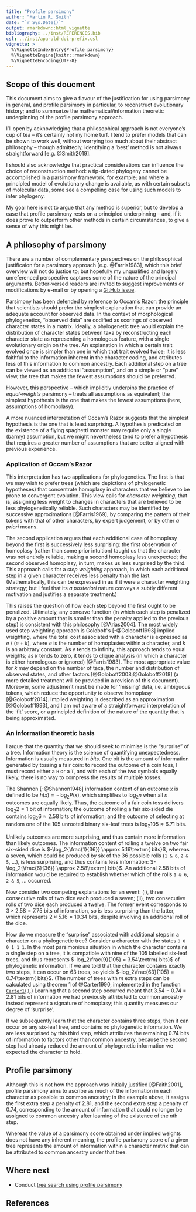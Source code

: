 ```yaml
---
title: "Profile parsimony"
author: "Martin R. Smith"
date: "`r Sys.Date()`"
output: rmarkdown::html_vignette
bibliography: ../inst/REFERENCES.bib
csl: ../inst/apa-old-doi-prefix.csl
vignette: >
  %\VignetteIndexEntry{Profile parsimony}
  %\VignetteEngine{knitr::rmarkdown}
  %\VignetteEncoding{UTF-8}
---
```


## Scope of this doucment

This document aims to give a flavour of the justification for using parsimony
in general, and profile parsimony in particular, to reconstruct evolutionary
history; and to summarize the mathematical/information theoretic underpinning
of the profile parsimony approach.

I'll open by acknowledging that a philosophical approach is not everyone's
cup of tea -- it's certainly not my home turf.
I tend to prefer models that can be shown to work well, without worrying too
much about their abstract philosophy -- though admittedly, identifying a
'best' method is not always straightforward [e.g. @Smith2019].

I should also acknowledge that practical considerations can influence the 
choice of reconstruction method: a tip-dated phylogeny cannot be accomplished
in a parsimony framework, for example; and where a principled model of
evolutionary change is available, as with certain subsets of molecular data,
some see a compelling case for using such models to infer phylogeny.

My goal here is not to argue that any method is superior, but to develop a case
that profile parsimony rests on a principled underpinning -- and, if it does
prove to outperform other methods in certain circumstances, to give a sense
of why this might be.


## A philosophy of parsimony

There are a number of complementary perspectives on the philosophical
justificaion for a parsimony approach [e.g. @Farris1983], which this brief
overview will not do justice to;
but hopefully my unqualified and largely unreferenced perspective captures some
of the nature of the principal arguments.
Better-versed readers are invited to suggest improvements or modifications
by e-mail or by opening a [GitHub issue](https://github.com/ms609/TreeSearch/issues/new/).

Parsimony has been defended by reference to Occam's Razor: the principle that
scientists should prefer the simplest explanation that can provide an 
adequate account for observed data.
In the context of morphological phylogenetics, "observed data"
are codified as scorings of observed character states in a matrix.
Ideally, a phylogenetic tree would explain the distribution of character states
between taxa by reconstructing each character state as representing a 
homologous feature, with a single evolutionary origin on the tree.
An explanation in which a certain trait evolved once is simpler than one in
which that trait evolved twice; it is less faithful to the information inherent
in the character coding, and attributes less of this information to common
ancestry.
Each additional step on a tree can be viewed as an additional "assumption",
and on a simple or "pure" view, the tree that makes the fewest assumptions
should be preferred.

However, this perspective -- which implicitly underpins the practice of
*equal-weights* parsimony -- treats all assumptions as equivalent;
the simplest hypothesis is the one that makes the fewest assumptions
(here, assumptions of homoplasy).

A more nuanced interpretation of Occam's Razor suggests that the simplest
hypothesis is the one that is least surprising.  A hypothesis predicated
on the existence of a flying spaghetti monster may require only a single (barmy)
assumption, but we might nevertheless tend to prefer a hypothesis that requires
a greater number of assumptions that are better aligned with previous
experience.

### Application of Occam's Razor

This interpretation has two applications for phylogenetics.
The first is that we may wish to prefer trees (which are depictions of 
phylogenetic hypotheses) that concentrate homoplasy in characters that we
believe to be prone to convergent evolution.
This view calls for *character weighting*, that is, assigning less weight
to changes in characters that are believed to be less phylogenetically reliable.
Such characters may be identified by successive approximations [@Farris1969],
by comparing the pattern of their tokens with that of other characters,
by expert judgement, or by other _a priori_ means.

The second application argues that each additional case of homoplasy beyond
the first is successively less surprising: the first observation of homoplasy
(rather than some prior intuition) taught us that the character was not entirely
reliable, making a second homoplasy less unexpected;
the second observed homoplasy, in turn, makes us less surprised by the third.
This approach calls for a *step weighting* approach, in which each
additional step in a given character receives less penalty than the last.
(Mathematically, this can be expressed in as if it were a character weighting
strategy; but I feel that its _a posteriori_ nature conveys a subtly different 
motivation and justifies a separate treatment.)

This raises the question of how each step beyond the first ought to be
penalized.  Ultimately, any concave function (in which each step is penalized
by a positive amount that is smaller than the penalty applied to the previous
step) is consistent with this philosophy [@Arias2004].
The most widely used step weighting approach is Goloboff's [-@Goloboff1993]
implied weighting, where the total cost associated with a character is expressed
as _e_ / (_e_ + _k_), where _e_ is the number of homoplasies within a character,
and _k_ is an arbitrary constant.  As _e_ tends to infinity, this approach tends
to equal weights; as _k_ tends to zero, it tends to clique analysis (in which
a character is either homologous or ignored) [@Farris1983].
The most appropriate value for _k_ may depend on the number of taxa, the number
and distribution of observed states, and other factors
[@Goloboff2008;@Goloboff2018]
(a more detailed treatment  will be provided in a revision of this document).
Moreover, some adjustment must be made for 'missing' data,
i.e. ambiguous tokens, which reduce the opportunity to observe homoplasy
[@Goloboff2014].
Implied weighting is described as an approximation [@Goloboff1993], and I am not
aware of a straightforward interpretation of the 'fit' score, or a principled
definition of the nature of the quantity that is being approximated.


### An information theoretic basis

I argue that the quantity that we should seek to minimise is the "surprise" of
a tree.  Information theory is the science of quantifying unexpectedness.
Information is usually measured in _bits_.  One bit is the amount of information
generated by tossing a fair coin: to record the outcome of a coin toss, I must
record either a `H` or a `T`, and with each of the two symbols equally likely,
there is no way to compress the results of multiple tosses.

The Shannon [-@Shannon1948] information content of an outcome $x$ is defined 
to be $h(x) = -\log_2{P(x)}$, which simplifies to $\log_2{n}$ when all $n$ 
outcomes are equally likely.
Thus, the outcome of a fair coin toss delivers
$\log_2{2} = 1\textrm{ bit}$ of information;
the outcome of rolling a fair six-sided die contains
$\log_2{6} \approx 2.58\textrm{ bits}$ of information;
and the outcome of selecting at random one of the 105 unrooted binary six-leaf
trees is $\log_2{105} \approx 6.71\textrm{ bits}$.

Unlikely outcomes are more surprising, and thus contain more information than
likely outcomes.  The information content of rolling a twelve on two fair
six-sided dice is $-\log_2{\frac{1}{36}} \approx 5.16\textrm{ bits}$, whereas a seven,
which could be produced by six of the 36 possible rolls (`1 & 6`, `2 & 5`, ...),
is less surprising, and thus contains less information: 
$-\log_2{\frac{6}{36}} \approx 2.58\textrm{ bits}$.
An additional 2.58 bits of information would be required to establish whether
which of the rolls `1 & 6`, `2 & 5`, ... occurred.

Now consider two competing explanations for an event: (i), three
consecutive rolls of two dice each produced a seven; (ii), two consecutive
rolls of two dice each produced a twelve.
The former event corresponds to  $3 \times 2.58 = 7.75\textrm{ bits}$ of
information, so is less surprising than the latter, which represents
$2 \times 5.16 = 10.34\textrm{ bits}$,
despite involving an additional roll of the dice.

How do we measure the "surprise" associated with additional steps in a character
on a phylogenetic tree?
Consider a character with the states `0 0 0 1 1 1`.
In the most parsimonious situation in which the character contains a single
step on a tree, it is compatible with nine of the 105 labelled six-leaf trees,
and thus represents
$-log_2\frac{9}{105} = 3.54\textrm{ bits}$ of phylogenetic information.
If we are told that the character contains exactly two steps, it can occur on
63 trees, so yields $-log_2\frac{63}{105} = 0.74\textrm{ bits}$.
(The number of trees with _m_ extra steps can be calculated using theorem 1
of @Carter1990, implemented in the function [`Carter1()`](https://ms609.github.io/TreeSearch/reference/Carter1.html).)
Learning that a second step occurred meant that 3.54 &minus; 0.74 = 
2.81&nbsp;bits of information we had previously attributed to common ancestry
instead represent a signature of homoplasy; this quantity measures our degree
of 'surprise'.

If we subsequently learn that the character contains three steps, then it can
occur on any six-leaf tree, and contains no phylogenetic information.
We are less surprised by this third step, which attributes the remaining 
0.74 bits of information to factors other than common ancestry, because the
second step had already reduced the amount of phylogenetic information we
expected the character to hold.

## Profile parsimony

Although this is not how the approach was initially justified [@Faith2001],
profile parsimony aims to ascribe as much of the information in each character 
as possible to common ancestry; in the example above, it assigns the first
extra step a penalty of 2.81, and the second extra step a penalty of 0.74,
corresponding to the amount of information that could no longer be assigned
to common ancestry after learning of the existence of the $n$th step.

Whereas the value of a parsimony score obtained under implied weights does not
have any inherent meaning,
the profile parismony score of a given tree represents the amount of information
within a character matrix that can be attributed to common ancestry under
that tree.

## Where next

- Conduct [tree search using profile parsimony](profile.html)


## References
